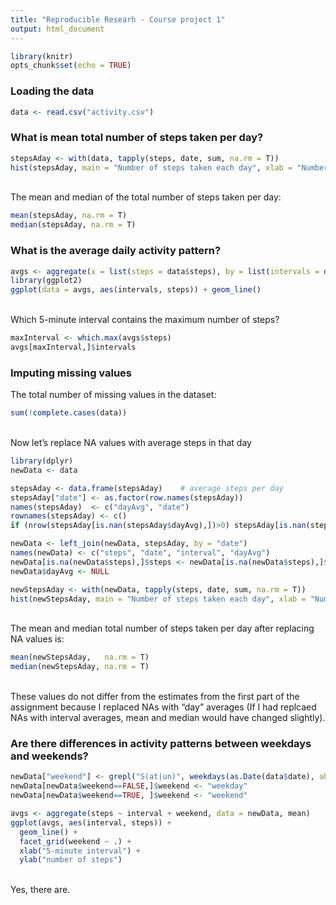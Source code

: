 ```yaml
---
title: "Reproducible Researh - Course project 1"
output: html_document
---
```



```r
library(knitr)
opts_chunk$set(echo = TRUE)
```

### Loading the data
```r
data <- read.csv("activity.csv")
```

### What is mean total number of steps taken per day?
```r
stepsAday <- with(data, tapply(steps, date, sum, na.rm = T))
hist(stepsAday, main = "Number of steps taken each day", xlab = "Number of steps")
```
<br>The mean and median of the total number of steps taken per day:
```r
mean(stepsAday, na.rm = T)
median(stepsAday, na.rm = T)
```


### What is the average daily activity pattern?
```r
avgs <- aggregate(x = list(steps = data$steps), by = list(intervals = data$interval), FUN = mean, na.rm = TRUE)
library(ggplot2)
ggplot(data = avgs, aes(intervals, steps)) + geom_line() 
```
<br>Which 5-minute interval contains the maximum number of steps?
```r
maxInterval <- which.max(avgs$steps)
avgs[maxInterval,]$intervals
```

### Imputing missing values  
The total number of missing values in the dataset:
```r
sum(!complete.cases(data))
```
<br> Now let's replace NA values with average steps in that day
```r
library(dplyr)
newData <- data

stepsAday <- data.frame(stepsAday)    # average steps per day
stepsAday["date"] <- as.factor(row.names(stepsAday))
names(stepsAday)  <- c("dayAvg", "date") 
rownames(stepsAday) <- c()
if (nrow(stepsAday[is.nan(stepsAday$dayAvg),])>0) stepsAday[is.nan(stepsAday$dayAvg),]$dayAvg <- c(0)

newData <- left_join(newData, stepsAday, by = "date")
names(newData) <- c("steps", "date", "interval", "dayAvg")
newData[is.na(newData$steps),]$steps <- newData[is.na(newData$steps),]$dayAvg
newData$dayAvg <- NULL

newStepsAday <- with(newData, tapply(steps, date, sum, na.rm = T))
hist(newStepsAday, main = "Number of steps taken each day", xlab = "Number of steps")
```
<br>The mean and median total number of steps taken per day after replacing NA values is: 
```r
mean(newStepsAday,   na.rm = T)
median(newStepsAday, na.rm = T)
```
<br>These values do not differ from the estimates from the first part of the assignment because I replaced NAs with "day" averages (If I had replcaed NAs with interval averages, mean and median would have changed slightly). 

### Are there differences in activity patterns between weekdays and weekends?
```r
newData["weekend"] <- grepl("S(at|un)", weekdays(as.Date(data$date), abbr = TRUE))
newData[newData$weekend==FALSE,]$weekend <- "weekday"
newData[newData$weekend==TRUE, ]$weekend <- "weekend"

avgs <- aggregate(steps ~ interval + weekend, data = newData, mean)
ggplot(avgs, aes(interval, steps)) + 
  geom_line() + 
  facet_grid(weekend ~ .) +
  xlab("5-minute interval") +
  ylab("number of steps")
```
<br>Yes, there are.